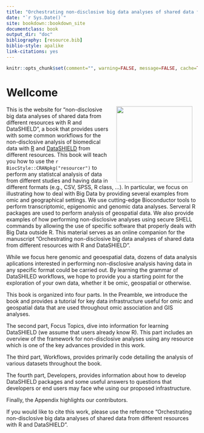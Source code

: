 ```yaml
--- 
title: "Orchestrating non-disclosive big data analyses of shared data from different resources with R and DataSHIELD"
date: "`r Sys.Date()`"
site: bookdown::bookdown_site
documentclass: book
output_dir: "doc"
bibliography: [resource.bib]
biblio-style: apalike
link-citations: yes
---
```


```r
knitr::opts_chunk$set(comment="", warning=FALSE, message=FALSE, cache=TRUE)
```

# Wellcome {-}


<img src="fig/datashield.jpg" width="200" align="right" style="margin: 0 1em 0 1em" /></a> 

This is the website for “non-disclosive big data analyses of shared data from different resources with R and DataSHIELD”, a book that provides users with some common workflows for the non-disclosive analysis of biomedical data with [R](https://cran.r-project.org/) and [DataSHIELD](http://www.datashield.ac.uk/) from different resources. This book will teach you how to use the `r BiocStyle::CRANpkg("resourcer")` to perform any statistcal analysis of data from different studies and having data in different formats (e.g., CSV, SPSS, R class, ...). In particular, we focus on illustrating how to deal with Big Data by providing several examples from omic and geographical settings. We use cutting-edge Bioconductor tools to perform transcriptomic, epigenomic and genomic data analyses. Serveral R packages are used to perform analysis of geospatial data. We also provide examples of how performing non-disclosive analyses using secure SHELL commands by allowing the use of specific software that properly deals with Big Data outside R. This material serves as an online companion for the manuscript “Orchestrating non-disclosive big data analyses of shared data from different resources with R and DataSHIELD”.


While we focus here genomic and geoespatial data, dozens of data analysis aplications interested in performing non-disclosive analysis having data in any specific format could be carried out. By learning the grammar of DataSHILED workflows, we hope to provide you a starting point for the exploration of your own data, whether it be omic, geospatial or otherwise.

This book is organized into four parts. In the Preamble, we introduce the book and provides a tutorial for key data infrastructure useful for omic and geospatial data that are used throughout omic association and GIS analyses.

The second part, Focus Topics, dive into information for learning DataSHIELD (we assume that users already know R). This part includes an overview of the framework for non-disclosive analyses using any resource which is one of the key advances provided in this work. 

The third part, Workflows, provides primarily code detailing the analysis of various datasets throughout the book. 

The fourth part, Developers, provides information about how to develop DataSHIELD packages and some useful answers to questions that developers or end users may face whe using our proposed infrastructure.

Finally, the Appendix highlights our contributors.

If you would like to cite this work, please use the reference “Orchestrating non-disclosive big data analyses of shared data from different resources with R and DataSHIELD”.

